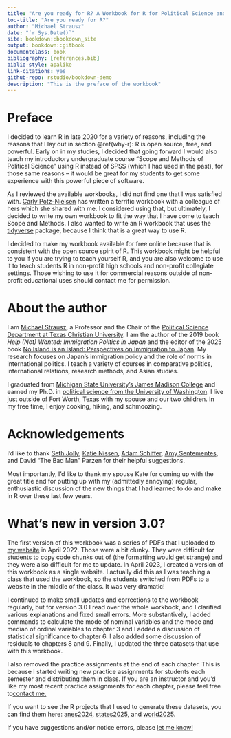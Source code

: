 ```yaml
---
title: "Are you ready for R? A Workbook for R for Political Science and Beyond: Version 3.0"
toc-title: "Are you ready for R?"
author: "Michael Strausz"
date: "`r Sys.Date()`"
site: bookdown::bookdown_site
output: bookdown::gitbook
documentclass: book
bibliography: [references.bib]
biblio-style: apalike
link-citations: yes
github-repo: rstudio/bookdown-demo
description: "This is the preface of the workbook"
---
```


# Preface {.unnumbered}

I decided to learn R in late 2020 for a variety of reasons, including the reasons that I lay out in section \@ref(why-r): R is open source, free, and powerful. Early on in my studies, I decided that going forward I would also teach my introductory undergraduate course "Scope and Methods of Political Science" using R instead of SPSS (which I had used in the past), for those same reasons -- it would be great for my students to get some experience with this powerful piece of software.

As I reviewed the available workbooks, I did not find one that I was satisfied with. <a href="https://www.carlypotznielsen.com/">Carly Potz-Nielsen</a> has written a terrific workbook with a colleague of hers which she shared with me. I considered using that, but ultimately, I decided to write my own workbook to fit the way that I have come to teach Scope and Methods. I also wanted to write an R workbook that uses the <a href="https://www.tidyverse.org/">tidyverse</a> package, because I think that is a great way to use R.

I decided to make my workbook available for free online because that is consistent with the open source spirit of R. This workbook might be helpful to you if you are trying to teach yourself R, and you are also welcome to use it to teach students R in non-profit high schools and non-profit collegiate settings. Those wishing to use it for commercial reasons outside of non-profit educational uses should contact me for permission.

# About the author {.unnumbered}

I am <a href="https://www.michaelstrausz.com/">Michael Strausz</a>, a Professor and the Chair of the <a href="https://addran.tcu.edu/political-science/index.php">Political Science Department at Texas Christian University</a>. I am the author of the 2019 book *Help (Not) Wanted: Immigration Politics in Japan* and the editor of the 2025 book <a href="https://uhpress.hawaii.edu/title/no-island-is-an-island-perspectives-on-immigration-to-japan">No Island is an Island: Perspectives on Immigration to Japan</a>. My research focuses on Japan’s immigration policy and the role of norms in international politics. I teach a variety of courses in comparative politics, international relations, research methods, and Asian studies. 

I graduated from <a href="https://jmc.msu.edu/">Michigan State University’s James Madison College</a> and earned my Ph.D. in <a href="https://www.polisci.washington.edu/">political science from the University of Washington</a>. I live just outside of Fort Worth, Texas with my spouse and our two children. In my free time, I enjoy cooking, hiking, and schmoozing.


# Acknowledgements {.unnumbered}

I'd like to thank <a href="https://www.maxwell.syr.edu/directory/seth-jolly">Seth Jolly</a>, <a href="https://lsa.umich.edu/polisci/people/graduate-students/nissenk.html">Katie Nissen</a>, <a href="https://addran.tcu.edu/view/adam-schiffer">Adam Schiffer</a>, <a href="https://www.queens.edu/artsci/campus-directory/amy-sentementes-phd/">Amy Sentementes</a>, and David "The Bad Man" Parzen for their helpful suggestions.

Most importantly, I'd like to thank my spouse Kate for coming up with the great title and for putting up with my (admittedly annoying) regular, enthusiastic discussion of the new things that I had learned to do and make in R over these last few years.

# What's new in version 3.0? {.unnumbered}

The first version of this workbook was a series of PDFs that I uploaded to <a href="https://www.michaelstrausz.com/">my website</a> in April 2022. Those were a bit clunky. They were difficult for students to copy code chunks out of (the formatting would get strange) and they were also difficult for me to update. In April 2023, I created a version of this workbook as a single website. I actually did this as I was teaching a class that used the workbook, so the students switched from PDFs to a website in the middle of the class. It was very dramatic!

I continued to make small updates and corrections to the workbook regularly, but for version 3.0 I read over the whole workbook, and I clarified various explanations and fixed small errors. More substantively, I added commands to calculate the mode of nominal variables and the mode and median of ordinal variables to chapter 3 and I added a discussion of statistical significance to chapter 6. I also added some discussion of residuals to chapters 8 and 9. Finally, I updated the three datasets that use with this workbook. 

I also removed the practice assignments at the end of each chapter. This is because I started writing new practice assignments for students each semester and distributing them in class. If you are an instructor and you'd like my most recent practice assignments for each chapter, please feel free to<a href="https://www.michaelstrausz.com/contact">contact me.</a>

If you want to see the R projects that I used to generate these datasets, you can find them here: <a href="https://github.com/strauszm/ANES2024">anes2024</a>, <a href="https://github.com/strauszm/States2025">states2025</a>, and <a href="https://github.com/strauszm/World2025">world2025</a>.

If you have suggestions and/or notice errors, please <a href="https://www.michaelstrausz.com/contact">let me know!</a>
